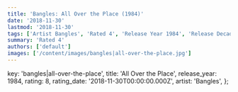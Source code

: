 ```yaml
---
title: 'Bangles: All Over the Place (1984)'
date: '2018-11-30'
lastmod: '2018-11-30'
tags: ['Artist Bangles', 'Rated 4', 'Release Year 1984', 'Release Decade 1980']
summary: 'Rated 4'
authors: ['default']
images: ['/content/images/bangles|all-over-the-place.jpg']
---
```


  key: 'bangles|all-over-the-place',
  title: 'All Over the Place',
  release_year: 1984,
  rating: 8,
  rating_date: '2018-11-30T00:00:00.000Z',
  artist: 'Bangles',
};

<MusicRating data={data} />
